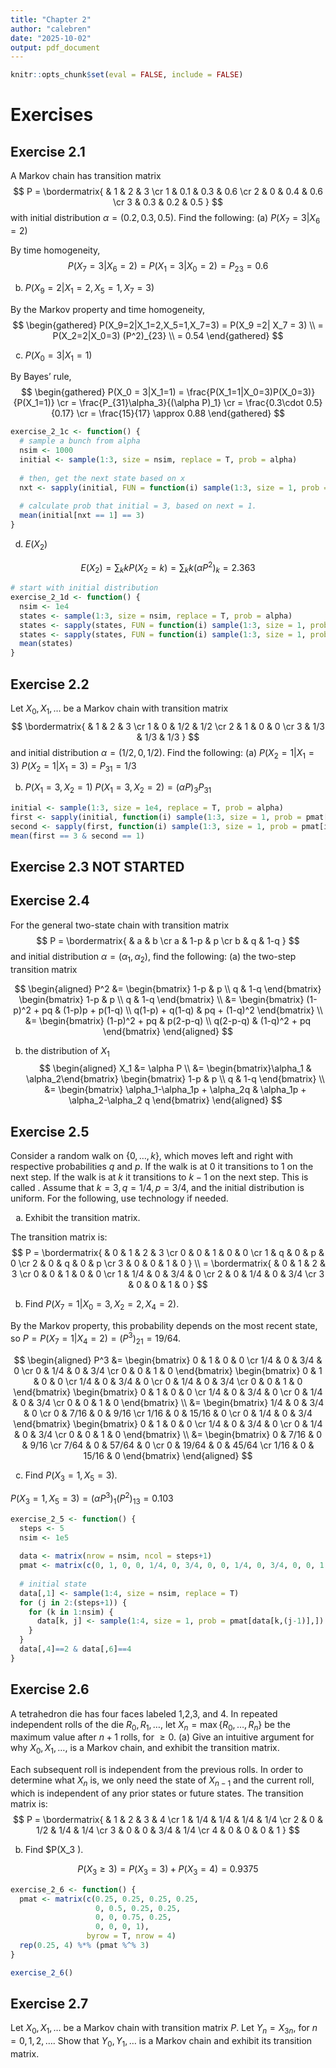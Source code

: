 ```yaml
---
title: "Chapter 2"
author: "calebren"
date: "2025-10-02"
output: pdf_document
---
```

\newcommand{\Var}{\textrm{Var}}
\newcommand{\Cov}{\textrm{Cov}}
\newcommand{\soln}{\textbf{Solution:}}

```r
knitr::opts_chunk$set(eval = FALSE, include = FALSE)
```

# Exercises
## Exercise 2.1
A Markov chain has transition matrix
$$
P = \bordermatrix{
  & 1 & 2 & 3 \cr
1 & 0.1 & 0.3 & 0.6 \cr
2 & 0   & 0.4 & 0.6 \cr
3 & 0.3 & 0.2 & 0.5 
}
$$
with initial distribution $\alpha = (0.2, 0.3, 0.5)$. Find the following:
(a) $P(X_7 = 3 | X_6 = 2)$

\soln By time homogeneity,
$$
P(X_7 = 3 | X_6 = 2) = P(X_1 = 3 | X_0 = 2) = P_{23} = 0.6
$$

(b) $P(X_9=2|X_1=2,X_5=1,X_7=3)$

\soln By the Markov property and time homogeneity, 
$$
\begin{gathered}
P(X_9=2|X_1=2,X_5=1,X_7=3) = P(X_9 =2| X_7 = 3) \\
= P(X_2=2|X_0=3) (P^2)_{23} \\
= 0.54
\end{gathered}
$$

(c) $P(X_0=3|X_1=1)$

\soln By Bayes' rule,
$$
\begin{gathered}
P(X_0 = 3|X_1=1) = \frac{P(X_1=1|X_0=3)P(X_0=3)}{P(X_1=1)} \cr
= \frac{P_{31}\alpha_3}{(\alpha P)_1} \cr
= \frac{0.3\cdot 0.5}{0.17} \cr
= \frac{15}{17} \approx 0.88
\end{gathered}
$$

```r
exercise_2_1c <- function() {
  # sample a bunch from alpha
  nsim <- 1000
  initial <- sample(1:3, size = nsim, replace = T, prob = alpha)
  
  # then, get the next state based on x
  nxt <- sapply(initial, FUN = function(i) sample(1:3, size = 1, prob = pmat[i,]))
  
  # calculate prob that initial = 3, based on next = 1.
  mean(initial[nxt == 1] == 3)
}
```

(d) $E(X_2)$

\soln 
$$
E(X_2) = \sum_k k P(X_2 = k) = \sum_k k (\alpha P^2)_k = 2.363
$$

```r
# start with initial distribution
exercise_2_1d <- function() {
  nsim <- 1e4
  states <- sample(1:3, size = nsim, replace = T, prob = alpha)
  states <- sapply(states, FUN = function(i) sample(1:3, size = 1, prob = pmat[i,]))
  states <- sapply(states, FUN = function(i) sample(1:3, size = 1, prob = pmat[i,]))
  mean(states)
}
```

## Exercise 2.2

Let $X_0, X_1, \dots$ be a Markov chain with transition matrix
$$
\bordermatrix{
& 1 & 2 & 3 \cr
1 & 0 & 1/2 & 1/2 \cr
2 & 1 & 0 & 0 \cr
3 & 1/3 & 1/3 & 1/3
}
$$
and initial distribution $\alpha = (1/2, 0, 1/2)$. Find the following:
(a) $P(X_2=1|X_1=3)$
\soln $P(X_2=1|X_1=3) = P_{31} = 1/3$

(b) $P(X_1=3, X_2=1)$
\soln $P(X_1=3,X_2=2) = (\alpha P)_3 P_{31}$

```r
initial <- sample(1:3, size = 1e4, replace = T, prob = alpha)
first <- sapply(initial, function(i) sample(1:3, size = 1, prob = pmat[i,]))
second <- sapply(first, function(i) sample(1:3, size = 1, prob = pmat[i,]))
mean(first == 3 & second == 1)
```

## Exercise 2.3 NOT STARTED

## Exercise 2.4
For the general two-state chain with transition matrix
$$
P = 
\bordermatrix{
& a & b \cr
a & 1-p & p \cr
b & q & 1-q
}
$$
and initial distribution $\alpha = (\alpha_1, \alpha_2)$, find the following:
(a) the two-step transition matrix
\soln

$$
\begin{aligned}
P^2 &= \begin{bmatrix}
1-p & p \\
q & 1-q
\end{bmatrix} \begin{bmatrix}
1-p & p \\
q & 1-q
\end{bmatrix} \\
&= \begin{bmatrix}
(1-p)^2 + pq & (1-p)p + p(1-q) \\
q(1-p) + q(1-q) & pq + (1-q)^2
\end{bmatrix} \\
&= \begin{bmatrix}
(1-p)^2 + pq & p(2-p-q) \\
q(2-p-q) & (1-q)^2 + pq
\end{bmatrix}
\end{aligned}
$$

(b) the distribution of $X_1$
\soln
$$
\begin{aligned}
X_1 &= \alpha P \\
&= \begin{bmatrix}\alpha_1 & \alpha_2\end{bmatrix} \begin{bmatrix}
1-p & p \\
q & 1-q
\end{bmatrix} \\
&= \begin{bmatrix}
\alpha_1-\alpha_1p + \alpha_2q & \alpha_1p + \alpha_2-\alpha_2 q
\end{bmatrix}
\end{aligned}
$$

## Exercise 2.5
Consider a random walk on $\{0,\dots,k\}$, which moves left and right with respective probabilities $q$ and $p$. If the walk is at 0 it transitions to 1 on the next step. If the walk is at $k$ it transitions to $k-1$ on the next step. This is called \textrm{random walk with reflecting boundaries}. Assume that $k=3, q=1/4, p=3/4$, and the initial distribution is uniform. For the following, use technology if needed.

(a) Exhibit the transition matrix.

\soln The transition matrix is:
$$
P = \bordermatrix{
  & 0 & 1 & 2 & 3 \cr
0 & 0 & 1 & 0 & 0 \cr
1 & q & 0 & p & 0 \cr
2 & 0 & q & 0 & p \cr
3 & 0 & 0 & 1 & 0
} \\
= \bordermatrix{
  & 0 & 1 & 2 & 3 \cr
0 & 0 & 1 & 0 & 0 \cr
1 & 1/4 & 0 & 3/4 & 0 \cr
2 & 0 & 1/4 & 0 & 3/4 \cr
3 & 0 & 0 & 1 & 0
}
$$

(b) Find $P(X_7=1|X_0=3,X_2=2,X_4=2)$.

\soln By the Markov property, this probability depends on the most recent state, so $P = P(X_7 = 1 | X_4 = 2) = (P^3)_{21} = 19/64$.

$$
\begin{aligned}
P^3 &= \begin{bmatrix}
 0 & 1 & 0 & 0 \cr
 1/4 & 0 & 3/4 & 0 \cr
0 & 1/4 & 0 & 3/4 \cr
0 & 0 & 1 & 0
\end{bmatrix} \begin{bmatrix}
 0 & 1 & 0 & 0 \cr
 1/4 & 0 & 3/4 & 0 \cr
0 & 1/4 & 0 & 3/4 \cr
0 & 0 & 1 & 0
\end{bmatrix} \begin{bmatrix}
 0 & 1 & 0 & 0 \cr
 1/4 & 0 & 3/4 & 0 \cr
0 & 1/4 & 0 & 3/4 \cr
0 & 0 & 1 & 0
\end{bmatrix} \\
&= \begin{bmatrix}
 1/4 & 0 & 3/4 & 0 \cr
0 & 7/16 & 0 & 9/16 \cr
1/16 & 0 & 15/16 & 0 \cr
0 & 1/4 & 0 & 3/4 
\end{bmatrix} \begin{bmatrix}
 0 & 1 & 0 & 0 \cr
 1/4 & 0 & 3/4 & 0 \cr
0 & 1/4 & 0 & 3/4 \cr
0 & 0 & 1 & 0
\end{bmatrix} \\
&= \begin{bmatrix}
0 & 7/16 & 0 & 9/16 \cr
7/64 & 0 & 57/64 & 0 \cr
0 & 19/64 & 0 & 45/64 \cr
1/16 & 0 & 15/16 & 0
\end{bmatrix}
\end{aligned}
$$

(c) Find $P(X_3=1, X_5=3)$.

\soln $P(X_3=1,X_5=3) = (\alpha P^3)_1 (P^2)_{13} = 0.103$

```r
exercise_2_5 <- function() {
  steps <- 5
  nsim <- 1e5
  
  data <- matrix(nrow = nsim, ncol = steps+1)
  pmat <- matrix(c(0, 1, 0, 0, 1/4, 0, 3/4, 0, 0, 1/4, 0, 3/4, 0, 0, 1, 0), nrow = 4, byrow = T)
  
  # initial state
  data[,1] <- sample(1:4, size = nsim, replace = T)
  for (j in 2:(steps+1)) {
    for (k in 1:nsim) {
      data[k, j] <- sample(1:4, size = 1, prob = pmat[data[k,(j-1)],])
    }
  }
  data[,4]==2 & data[,6]==4
}
```

## Exercise 2.6

A tetrahedron die has four faces labeled 1,2,3, and 4. In repeated independent rolls of the die $R_0, R_1, \dots,$ let $X_n = \max\{R_0,\dots,R_n\}$ be the maximum value after $n+1$ rolls, for $\ge 0$.
(a) Give an intuitive argument for why $X_0, X_1,\dots,$ is a Markov chain, and exhibit the transition matrix.

\soln Each subsequent roll is independent from the previous rolls. In order to determine what $X_n$ is, we only need the state of $X_{n-1}$ and the current roll, which is independent of any prior states or future states. The transition matrix is:
$$
P = \bordermatrix{
  & 1 & 2 & 3 & 4 \cr
1 & 1/4 & 1/4 & 1/4 & 1/4 \cr
2 & 0  & 1/2 & 1/4 & 1/4 \cr
3 & 0 & 0 & 3/4 & 1/4 \cr
4 & 0 & 0 & 0 & 1
}
$$

(b) Find $P(X_3 \ge 3).

\soln
$$
P(X_3 \ge 3) = P(X_3 = 3) + P(X_3=4) = 0.9375
$$

```r
exercise_2_6 <- function() {
  pmat <- matrix(c(0.25, 0.25, 0.25, 0.25,
                   0, 0.5, 0.25, 0.25,
                   0, 0, 0.75, 0.25,
                   0, 0, 0, 1),
                 byrow = T, nrow = 4)
  rep(0.25, 4) %*% (pmat %^% 3)
}

exercise_2_6()
```

## Exercise 2.7
Let $X_0, X_1, \dots$ be a Markov chain with transition matrix $P$. Let $Y_n = X_{3n}$, for $n=0, 1, 2, \dots$. Show that $Y_0, Y_1,\dots$ is a Markov chain and exhibit its transition matrix.

\soln